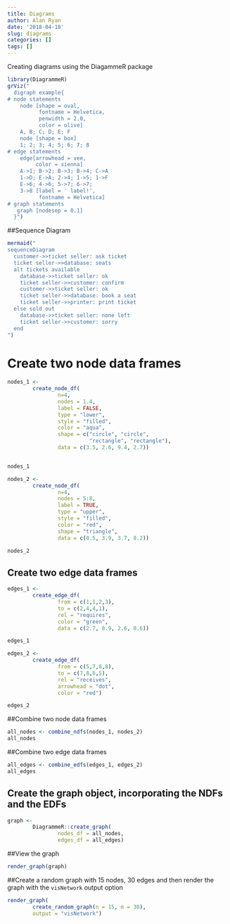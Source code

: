 ```yaml
---
title: Diagrams
author: Alan Ryan
date: '2018-04-18'
slug: diagrams
categories: []
tags: []
---
```

Creating diagrams using the DiagammeR package

```r
library(DiagrammeR)
grViz("
  digraph example{
# node statements
    node [shape = oval,
          fontname = Helvetica,
          penwidth = 2.0,
          color = olive]
    A, B; C; D; E; F
    node [shape = box]
    1; 2; 3; 4; 5; 6; 7; 8
# edge statements
    edge[arrowhead = vee,
         color = sienna]
    A->1; B->2; B->3; B->4; C->A
    1->D; E->A; 2->4; 1->5; 1->F
    E->6; 4->6; 5->7; 6->7;
    3->8 [label = ' label!',
          fontname = Helvetica]
# graph statements
   graph [nodesep = 0.1]
  }")
```

##Sequence Diagram


```r
mermaid("
sequenceDiagram
  customer->>ticket seller: ask ticket
  ticket seller->>database: seats
  alt tickets available
    database->>ticket seller: ok
    ticket seller->>customer: confirm
    customer->>ticket seller: ok
    ticket seller->>database: book a seat
    ticket seller->>printer: print ticket
  else sold out
    database->>ticket seller: none left
    ticket seller->>customer: sorry
  end
")
```


# Create two node data frames

```r
nodes_1 <-
        create_node_df(
                n=4,
                nodes = 1.4,
                label = FALSE,
                type = "lower",
                style = "filled",
                color = "aqua",
                shape = c("circle", "circle",
                          "rectangle", "rectangle"),
                data = c(3.5, 2.6, 9.4, 2.7))


nodes_1

nodes_2 <-
        create_node_df(
                n=4,
                nodes = 5:8,
                label = TRUE,
                type = "upper",
                style = "filled",
                color = "red",
                shape = "triangle",
                data = c(0.5, 3.9, 3.7, 8.2))

nodes_2
```

## Create two edge data frames
```r
edges_1 <-
        create_edge_df(
                from = c(1,1,2,3),
                to = c(2,4,4,1),
                rel = "requires",
                color = "green",
                data = c(2.7, 8.9, 2.6, 0.6))

edges_1

edges_2 <-
        create_edge_df(
                from = c(5,7,8,8),
                to = c(7,8,6,5),
                rel = "receives",
                arrowhead = "dot",
                color = "red")

edges_2
```

##Combine two node data frames
```r
all_nodes <- combine_ndfs(nodes_1, nodes_2)
all_nodes
```
##Combine two edge data frames


```r
all_edges <- combine_edfs(edges_1, edges_2)
all_edges
```


## Create the graph object, incorporating the NDFs and the EDFs
```r
graph <-
        DiagrammeR::create_graph(
                nodes_df = all_nodes,
                edges_df = all_edges)
```

##View the graph
```r
render_graph(graph)
```

##Create a random graph with 15 nodes, 30 edges and then render the graph with the `visNetwork` output option
```r
render_graph(
        create_random_graph(n = 15, m = 30),
        output = "visNetwork")

```
